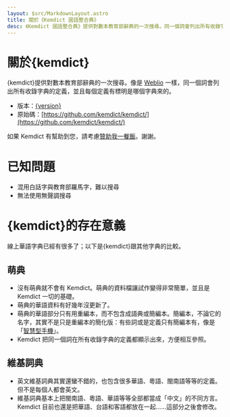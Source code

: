 ```yaml
---
layout: $src/MarkdownLayout.astro
title: 關於《Kemdict 國語整合典》
desc: 《Kemdict 國語整合典》提供對數本教育部辭典的一次搜尋。同一個詞會列出所有收錄字典的定義，並且每個定義有標明是哪個字典來的。存在意義 線上華語字典已經有很多了；以下是跟其他字典的比較。沒有萌典就不會有 Kemdict。萌典的資料檔讓試作變得非常簡單，並且是 Kemdict 一切的基礎。萌典的華語資料有好幾年沒更新了。萌典的華語部分只有用重編本…
---
```



# 關於{kemdict}

{kemdict}提供對數本教育部辭典的一次搜尋。像是 [Weblio](https://weblio.jp/) 一樣，同一個詞會列出所有收錄字典的定義，並且每個定義有標明是哪個字典來的。

- 版本：[{version}](/changelog)
- 原始碼：[https://github.com/kemdict/kemdict/](https://github.com/kemdict/kemdict/)

如果 Kemdict 有幫助到您，請考慮[贊助我一餐飯](https://www.buymeacoffee.com/kisaragihiu)。謝謝。

# 已知問題

- 混用白話字與教育部羅馬字，難以搜尋
- 無法使用無聲調搜尋

# {kemdict}的存在意義

線上華語字典已經有很多了；以下是{kemdict}跟其他字典的比較。

## 萌典

- 沒有萌典就不會有 Kemdict。萌典的資料檔讓試作變得非常簡單，並且是 Kemdict 一切的基礎。
- 萌典的華語資料有好幾年沒更新了。
- 萌典的華語部分只有用重編本，而不包含成語典或簡編本。簡編本，不論它的名字，其實不是只是重編本的簡化版：有些詞或是定義只有簡編本有，像是「[智慧型手機](/word/智慧型手機)」。
- Kemdict 把同一個詞在所有收錄字典的定義都顯示出來，方便相互參照。

## 維基詞典

- 英文維基詞典其實還蠻不錯的，也包含很多華語、粵語、閩南語等等的定義。但不是每個人都會英文。
- 維基詞典基本上把閩南語、粵語、華語等等全部都當成「中文」的不同方言。Kemdict 目前也還是把華語、台語和客語都放在一起……這部分之後會修改。
